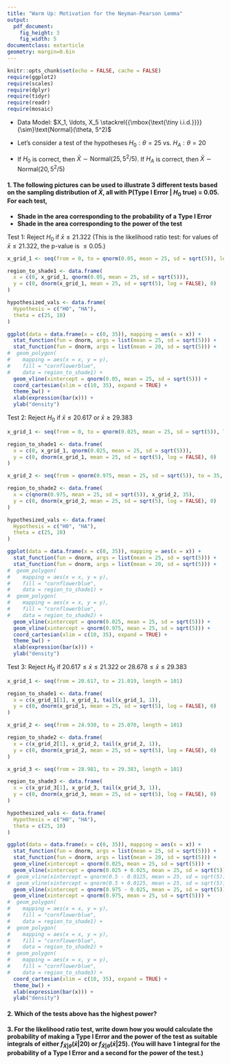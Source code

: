 ```yaml
---
title: "Warm Up: Motivation for the Neyman-Pearson Lemma"
output:
  pdf_document:
    fig_height: 3
    fig_width: 5
documentclass: extarticle
geometry: margin=0.6in
---
```


\def\simiid{\stackrel{{\mbox{\text{\tiny i.i.d.}}}}{\sim}}

```r
knitr::opts_chunk$set(echo = FALSE, cache = FALSE)
require(ggplot2)
require(scales)
require(dplyr)
require(tidyr)
require(readr)
require(mosaic)
```

 * Data Model: $X_1, \ldots, X_5 \simiid \text{Normal}(\theta, 5^2)$

 * Let's consider a test of the hypotheses $H_0: \theta = 25$ vs. $H_A: \theta = 20$

 * If $H_0$ is correct, then $\bar{X} \sim \text{Normal}(25, 5^2/5)$.  If $H_A$ is correct, then $\bar{X} \sim \text{Normal}(20, 5^2/5)$

#### 1. The following pictures can be used to illustrate 3 different tests based on the sampling distribution of $\bar{X}$, all with P(Type I Error | $H_0$ true) = 0.05.  For each test,

 * **Shade in the area corresponding to the probability of a Type I Error**
 * **Shade in the area corresponding to the power of the test**

Test 1: Reject $H_0$ if $\bar{x} \leq 21.322$ (This is the likelihood ratio test: for values of $\bar{x} \leq 21.322$, the p-value is $\leq 0.05$.)

```r
x_grid_1 <- seq(from = 0, to = qnorm(0.05, mean = 25, sd = sqrt(5)), length = 101)

region_to_shade1 <- data.frame(
  x = c(0, x_grid_1, qnorm(0.05, mean = 25, sd = sqrt(5))),
  y = c(0, dnorm(x_grid_1, mean = 25, sd = sqrt(5), log = FALSE), 0)
)

hypothesized_vals <- data.frame(
  Hypothesis = c("H0", "HA"),
  theta = c(25, 10)
)

ggplot(data = data.frame(x = c(0, 35)), mapping = aes(x = x)) +
  stat_function(fun = dnorm, args = list(mean = 25, sd = sqrt(5))) +
  stat_function(fun = dnorm, args = list(mean = 20, sd = sqrt(5))) +
#  geom_polygon(
#    mapping = aes(x = x, y = y),
#    fill = "cornflowerblue",
#    data = region_to_shade1) +
  geom_vline(xintercept = qnorm(0.05, mean = 25, sd = sqrt(5))) +
  coord_cartesian(xlim = c(10, 35), expand = TRUE) +
  theme_bw() +
  xlab(expression(bar(x))) +
  ylab("density")
```

Test 2: Reject $H_0$ if $\bar{x} \leq 20.617$ or $\bar{x} \geq 29.383$

```r
x_grid_1 <- seq(from = 0, to = qnorm(0.025, mean = 25, sd = sqrt(5)), length = 101)

region_to_shade1 <- data.frame(
  x = c(0, x_grid_1, qnorm(0.025, mean = 25, sd = sqrt(5))),
  y = c(0, dnorm(x_grid_1, mean = 25, sd = sqrt(5), log = FALSE), 0)
)

x_grid_2 <- seq(from = qnorm(0.975, mean = 25, sd = sqrt(5)), to = 35, length = 101)

region_to_shade2 <- data.frame(
  x = c(qnorm(0.975, mean = 25, sd = sqrt(5)), x_grid_2, 35),
  y = c(0, dnorm(x_grid_2, mean = 25, sd = sqrt(5), log = FALSE), 0)
)

hypothesized_vals <- data.frame(
  Hypothesis = c("H0", "HA"),
  theta = c(25, 10)
)

ggplot(data = data.frame(x = c(0, 35)), mapping = aes(x = x)) +
  stat_function(fun = dnorm, args = list(mean = 25, sd = sqrt(5))) +
  stat_function(fun = dnorm, args = list(mean = 20, sd = sqrt(5))) +
#  geom_polygon(
#    mapping = aes(x = x, y = y),
#    fill = "cornflowerblue",
#    data = region_to_shade1) +
#  geom_polygon(
#    mapping = aes(x = x, y = y),
#    fill = "cornflowerblue",
#    data = region_to_shade2) +
  geom_vline(xintercept = qnorm(0.025, mean = 25, sd = sqrt(5))) +
  geom_vline(xintercept = qnorm(0.975, mean = 25, sd = sqrt(5))) +
  coord_cartesian(xlim = c(10, 35), expand = TRUE) +
  theme_bw() +
  xlab(expression(bar(x))) +
  ylab("density")
```


Test 3: Reject $H_0$ if $20.617 \leq \bar{x} \leq 21.322$ or $28.678 \leq \bar{x} \leq 29.383$

```r
x_grid_1 <- seq(from = 20.617, to = 21.019, length = 101)

region_to_shade1 <- data.frame(
  x = c(x_grid_1[1], x_grid_1, tail(x_grid_1, 1)),
  y = c(0, dnorm(x_grid_1, mean = 25, sd = sqrt(5), log = FALSE), 0)
)

x_grid_2 <- seq(from = 24.930, to = 25.070, length = 101)

region_to_shade2 <- data.frame(
  x = c(x_grid_2[1], x_grid_2, tail(x_grid_2, 1)),
  y = c(0, dnorm(x_grid_2, mean = 25, sd = sqrt(5), log = FALSE), 0)
)

x_grid_3 <- seq(from = 28.981, to = 29.383, length = 101)

region_to_shade3 <- data.frame(
  x = c(x_grid_3[1], x_grid_3, tail(x_grid_3, 1)),
  y = c(0, dnorm(x_grid_3, mean = 25, sd = sqrt(5), log = FALSE), 0)
)

hypothesized_vals <- data.frame(
  Hypothesis = c("H0", "HA"),
  theta = c(25, 10)
)

ggplot(data = data.frame(x = c(0, 35)), mapping = aes(x = x)) +
  stat_function(fun = dnorm, args = list(mean = 25, sd = sqrt(5))) +
  stat_function(fun = dnorm, args = list(mean = 20, sd = sqrt(5))) +
  geom_vline(xintercept = qnorm(0.025, mean = 25, sd = sqrt(5))) +
  geom_vline(xintercept = qnorm(0.025 + 0.025, mean = 25, sd = sqrt(5))) +
#  geom_vline(xintercept = qnorm(0.5 - 0.0125, mean = 25, sd = sqrt(5))) +
#  geom_vline(xintercept = qnorm(0.5 + 0.0125, mean = 25, sd = sqrt(5))) +
  geom_vline(xintercept = qnorm(0.975 - 0.025, mean = 25, sd = sqrt(5))) +
  geom_vline(xintercept = qnorm(0.975, mean = 25, sd = sqrt(5))) +
#  geom_polygon(
#    mapping = aes(x = x, y = y),
#    fill = "cornflowerblue",
#    data = region_to_shade1) +
#  geom_polygon(
#    mapping = aes(x = x, y = y),
#    fill = "cornflowerblue",
#    data = region_to_shade2) +
#  geom_polygon(
#    mapping = aes(x = x, y = y),
#    fill = "cornflowerblue",
#    data = region_to_shade3) +
  coord_cartesian(xlim = c(10, 35), expand = TRUE) +
  theme_bw() +
  xlab(expression(bar(x))) +
  ylab("density")
```

#### 2. Which of the tests above has the highest power?

\vspace{1cm}

#### 3. For the likelihood ratio test, write down how you would calculate the probability of making a Type I Error and the power of the test as suitable integrals of either $f_{\bar{X}|\theta}(\bar{x} | 20)$ or $f_{\bar{X}|\theta}(\bar{x} | 25)$.  (You will have 1 integral for the probability of a Type I Error and a second for the power of the test.)
